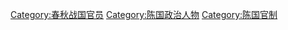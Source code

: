 [[Category:春秋战国官员|Category:春秋战国官员]]
[[Category:陈国政治人物|Category:陈国政治人物]]
[[Category:陈国官制|Category:陈国官制]]